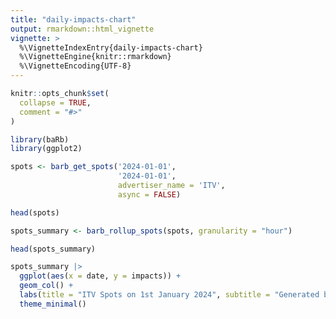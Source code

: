 ```yaml
---
title: "daily-impacts-chart"
output: rmarkdown::html_vignette
vignette: >
  %\VignetteIndexEntry{daily-impacts-chart}
  %\VignetteEngine{knitr::rmarkdown}
  %\VignetteEncoding{UTF-8}
---
```


```r
knitr::opts_chunk$set(
  collapse = TRUE,
  comment = "#>"
)
```

```r
library(baRb)
library(ggplot2)

spots <- barb_get_spots('2024-01-01',
                        '2024-01-01',
                        advertiser_name = 'ITV',
                        async = FALSE)

head(spots)

spots_summary <- barb_rollup_spots(spots, granularity = "hour")

head(spots_summary)

spots_summary |> 
  ggplot(aes(x = date, y = impacts)) +
  geom_col() +
  labs(title = "ITV Spots on 1st January 2024", subtitle = "Generated by ITV's baRb package") +
  theme_minimal()


```
